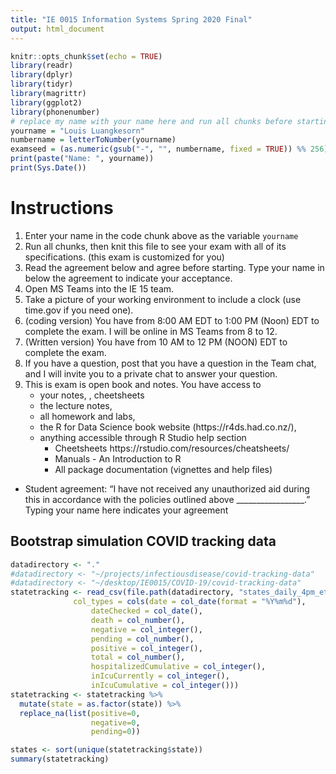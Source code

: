```yaml
---
title: "IE 0015 Information Systems Spring 2020 Final"
output: html_document
---
```



```r
knitr::opts_chunk$set(echo = TRUE)
library(readr)
library(dplyr)
library(tidyr)
library(magrittr)
library(ggplot2)
library(phonenumber)
# replace my name with your name here and run all chunks before starting
yourname = "Louis Luangkesorn"
numbername = letterToNumber(yourname)
examseed = (as.numeric(gsub("-", "", numbername, fixed = TRUE)) %% 256)
print(paste("Name: ", yourname))
print(Sys.Date())
```

Instructions
=============

1. Enter your name in the code chunk above as the variable `yourname`
2. Run all chunks, then knit this file to see your exam with all of its specifications. (this exam is customized for you)
3. Read the agreement below and agree before starting.  Type your name in below the agreement to indicate your acceptance.
4. Open MS Teams into the IE 15 team. 
5. Take a picture of your working environment to include a clock (use time.gov if you need one).
6. (coding version) You have from 8:00 AM EDT to 1:00 PM (Noon) EDT to complete the exam.  I will be online in MS Teams from 8 to 12.
6. (Written version)  You have from 10 AM to 12 PM (NOON) EDT to complete the exam.
7. If you have a question, post that you have a question in the Team chat, and I will invite you to a private chat to answer your question. 
8. This is exam is open book and notes. You have access to 
    - your notes, , cheetsheets
    - the lecture notes, 
    - all homework  and labs, 
    -  the R for Data Science book website (https://r4ds.had.co.nz/), 
    - anything accessible through R Studio help section 
        -  Cheetsheets https://rstudio.com/resources/cheatsheets/
        -  Manuals - An Introduction to R
        -  All package documentation (vignettes and help files)

- Student agreement: 	"I have not received any unauthorized aid during this <assignment/quiz/exam> in accordance with the policies outlined above _________________."   Typing your name here indicates your agreement

## Bootstrap simulation COVID tracking data



```r
datadirectory <- "."
#datadirectory <- "~/projects/infectiousdisease/covid-tracking-data"
#datadirectory <- "~/desktop/IE0015/COVID-19/covid-tracking-data"
statetracking <- read_csv(file.path(datadirectory, "states_daily_4pm_et.csv"),
              col_types = cols(date = col_date(format = "%Y%m%d"),
                  dateChecked = col_date(), 
                  death = col_number(),
                  negative = col_integer(), 
                  pending = col_number(),
                  positive = col_integer(), 
                  total = col_number(),
                  hospitalizedCumulative = col_integer(),
                  inIcuCurrently = col_integer(),
                  inIcuCumulative = col_integer()))
statetracking <- statetracking %>% 
  mutate(state = as.factor(state)) %>%
  replace_na(list(positive=0,
                  negative=0,
                  pending=0))

states <- sort(unique(statetracking$state))
summary(statetracking)
```
